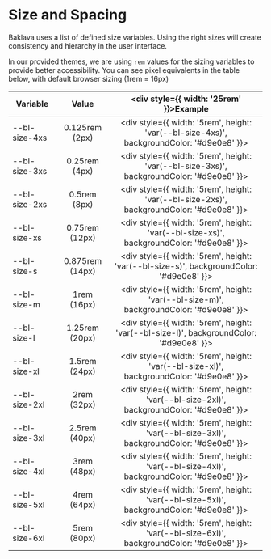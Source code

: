 
<Meta title="Design System/Size and Spacing" />

# Size and Spacing

Baklava uses a list of defined size variables. Using the right sizes will create consistency and hierarchy in the user interface.

In our provided themes, we are using `rem` values for the sizing variables to provide better accessibility. You can see pixel equivalents in the table below, with default browser sizing (1rem = 16px)

| Variable                |      Value      |   <div style={{ width: '25rem' }}>Example</div>  |
|-----------------------|:-------------:|:----------:|
| --bl-size-4xs |  0.125rem (2px)   | <div style={{ width: '5rem', height: 'var(--bl-size-4xs)', backgroundColor: '#d9e0e8' }}></div> |
| --bl-size-3xs |  0.25rem  (4px)   | <div style={{ width: '5rem', height: 'var(--bl-size-3xs)', backgroundColor: '#d9e0e8' }}></div> |
| --bl-size-2xs |  0.5rem  (8px)    | <div style={{ width: '5rem', height: 'var(--bl-size-2xs)', backgroundColor: '#d9e0e8' }}></div> |
| --bl-size-xs  |  0.75rem  (12px)  | <div style={{ width: '5rem', height: 'var(--bl-size-xs)', backgroundColor: '#d9e0e8' }}></div> |
| --bl-size-s   |  0.875rem  (14px) | <div style={{ width: '5rem', height: 'var(--bl-size-s)', backgroundColor: '#d9e0e8' }}></div> |
| --bl-size-m   |  1rem  (16px)     | <div style={{ width: '5rem', height: 'var(--bl-size-m)', backgroundColor: '#d9e0e8' }}></div> |
| --bl-size-l   |  1.25rem  (20px)  | <div style={{ width: '5rem', height: 'var(--bl-size-l)', backgroundColor: '#d9e0e8' }}></div> |
| --bl-size-xl  |  1.5rem  (24px)   | <div style={{ width: '5rem', height: 'var(--bl-size-xl)', backgroundColor: '#d9e0e8' }}></div> |
| --bl-size-2xl |  2rem  (32px)     | <div style={{ width: '5rem', height: 'var(--bl-size-2xl)', backgroundColor: '#d9e0e8' }}></div> |
| --bl-size-3xl |  2.5rem  (40px)   | <div style={{ width: '5rem', height: 'var(--bl-size-3xl)', backgroundColor: '#d9e0e8' }}></div> |
| --bl-size-4xl |  3rem  (48px)     | <div style={{ width: '5rem', height: 'var(--bl-size-4xl)', backgroundColor: '#d9e0e8' }}></div> |
| --bl-size-5xl |  4rem  (64px)     | <div style={{ width: '5rem', height: 'var(--bl-size-5xl)', backgroundColor: '#d9e0e8' }}></div> |
| --bl-size-6xl |  5rem  (80px)     | <div style={{ width: '5rem', height: 'var(--bl-size-6xl)', backgroundColor: '#d9e0e8' }}></div> |

